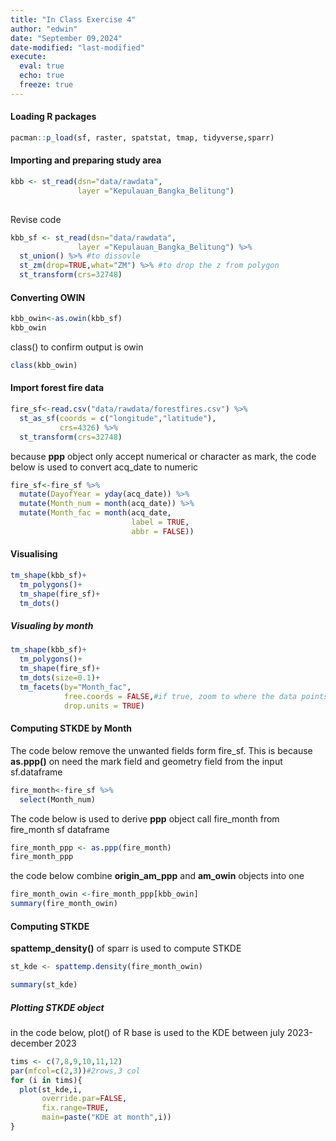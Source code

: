 ```yaml
---
title: "In Class Exercise 4"
author: "edwin"
date: "September 09,2024"
date-modified: "last-modified"
execute: 
  eval: true
  echo: true
  freeze: true
---
```


#### Loading R packages

```r
pacman::p_load(sf, raster, spatstat, tmap, tidyverse,sparr)
```

#### Importing and preparing study area

```r
kbb <- st_read(dsn="data/rawdata",
               layer ="Kepulauan_Bangka_Belitung")
 
```

Revise code

```r
kbb_sf <- st_read(dsn="data/rawdata",
               layer ="Kepulauan_Bangka_Belitung") %>% 
  st_union() %>% #to dissovle
  st_zm(drop=TRUE,what="ZM") %>% #to drop the z from polygon
  st_transform(crs=32748)
```

#### Converting OWIN

```r
kbb_owin<-as.owin(kbb_sf)
kbb_owin
```

class() to confirm output is owin

```r
class(kbb_owin)
```

#### Import forest fire data

```r
fire_sf<-read.csv("data/rawdata/forestfires.csv") %>% 
  st_as_sf(coords = c("longitude","latitude"),
           crs=4326) %>% 
  st_transform(crs=32748)
```

because **ppp** object only accept numerical or character as mark, the code below is used to convert acq_date to numeric

```r
fire_sf<-fire_sf %>% 
  mutate(DayofYear = yday(acq_date)) %>% 
  mutate(Month_num = month(acq_date)) %>% 
  mutate(Month_fac = month(acq_date,
                           label = TRUE,
                           abbr = FALSE))
```

#### Visualising

```r
tm_shape(kbb_sf)+
  tm_polygons()+
  tm_shape(fire_sf)+
  tm_dots()
```

##### Visualing by month

```r
tm_shape(kbb_sf)+
  tm_polygons()+
  tm_shape(fire_sf)+
  tm_dots(size=0.1)+
  tm_facets(by="Month_fac",
            free.coords = FALSE,#if true, zoom to where the data points are
            drop.units = TRUE)
```

#### Computing STKDE by Month

The code below remove the unwanted fields form fire_sf. This is because **as.ppp()** on need the mark field and geometry field from the input sf.dataframe

```r
fire_month<-fire_sf %>% 
  select(Month_num)
```

The code below is used to derive **ppp** object call fire_month from fire_month sf dataframe

```r
fire_month_ppp <- as.ppp(fire_month)
fire_month_ppp
```

the code below combine **origin_am_ppp** and **am_owin** objects into one

```r
fire_month_owin <-fire_month_ppp[kbb_owin]
summary(fire_month_owin)
```

#### Computing STKDE

**spattemp_density()** of sparr is used to compute STKDE

```r
st_kde <- spattemp.density(fire_month_owin)
```

```r
summary(st_kde)
```

##### Plotting STKDE object

in the code below, plot() of R base is used to the KDE between july 2023-december 2023

```r
tims <- c(7,8,9,10,11,12)
par(mfcol=c(2,3))#2rows,3 col
for (i in tims){
  plot(st_kde,i,
       override.par=FALSE,
       fix.range=TRUE,
       main=paste("KDE at month",i))
} 
```
